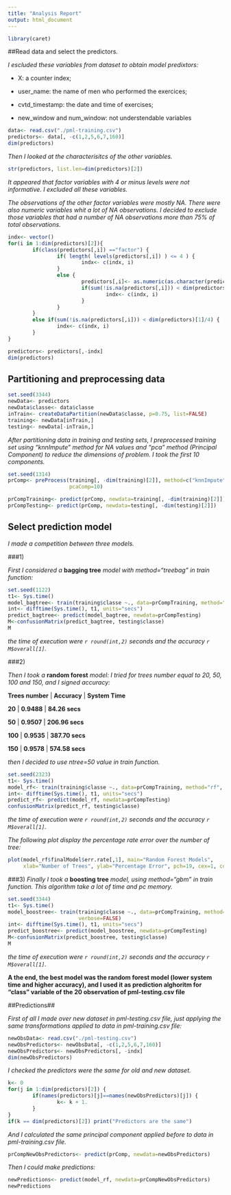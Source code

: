 ```yaml
---
title: "Analysis Report"
output: html_document
---
```



```r
library(caret)
```

##Read data and select the predictors.

*I escluded these variables from dataset to obtain model predixtors:*

- X: a counter index;

- user_name: the name of men who performed the exercices;

- cvtd_timestamp: the date and time of exercises;

- new_window and num_window: not understendable variables

```r
data<- read.csv("./pml-training.csv")
predictors<- data[, -c(1,2,5,6,7,160)]
dim(predictors)

```

*Then I looked at the characterisitcs of the other variables.*

```r
str(predictors, list.len=dim(predictors)[2])
```

*It appeared that factor variables with 4 or minus levels were not informative. I
 excluded all these variables.*

*The observations of the other factor variables were mostly NA. There were also
 numeric variables whit a lot of NA observations.*
*I decided to exclude those variables that had a number of NA observations more than
 75% of total observations.*

```r

indx<- vector()
for(i in 1:dim(predictors)[2]){
        if(class(predictors[,i]) =="factor") {
                if( length( levels(predictors[,i]) ) <= 4 ) {
                        indx<- c(indx, i)    
                }
                else {
                        predictors[,i]<- as.numeric(as.character(predictors[,i]))
                        if(sum(!is.na(predictors[,i])) < dim(predictors)[1]/4) {
                                indx<- c(indx, i)
                        }
                }
        }
        else if(sum(!is.na(predictors[,i])) < dim(predictors)[1]/4) {
                indx<- c(indx, i)
        }
}

predictors<- predictors[,-indx]
dim(predictors)

```

## Partitioning and preprocessing data

```r
set.seed(3344)
newData<- predictors
newData$classe<- data$classe
inTrain<- createDataPartition(newData$classe, p=0.75, list=FALSE)
training<- newData[inTrain,]
testing<- newData[-inTrain,]

```

*After partitioning data in training and testing sets, I preprocessed training set
using "knnImpute" method for NA values and "pca" method (Principal Component)
to reduce the dimensions of problem. I took the first 10 components.*

```r
set.seed(1314)
prComp<- preProcess(training[, -dim(training)[2]], method=c("knnImpute","pca"),
                    pcaComp=10)

prCompTraining<- predict(prComp, newdata=training[, -dim(training)[2]])
prCompTesting<- predict(prComp, newdata=testing[, -dim(testing)[2]])

```


## Select prediction model

*I made a competition between three models.*


###1)

*First I considered a* **bagging tree** *model with method="treebag" in train function:*

```r
set.seed(1122)
t1<- Sys.time()
model_bagtree<- train(training$classe ~., data=prCompTraining, method="treebag")
int<- difftime(Sys.time(), t1, units="secs")
predict_bagtree<- predict(model_bagtree, newdata=prCompTesting)
M<-confusionMatrix(predict_bagtree, testing$classe)
M

```

*the time of execution were `r round(int,2)` seconds and the accuracy `r M$overall[1]`.*


###2)

*Then I took a* **random forest** *model: I tried for trees number equal to 20, 50,
 100 and 150, and I signed accuracy:*
 
 
 **Trees number**     |  **Accuracy**       |   **System Time**
 
 **20**  | **0.9488** | **84.26 secs**
 
 **50**  | **0.9507** | **206.96 secs**
 
 **100**  | **0.9535** | **387.70 secs**
 
 **150**  | **0.9578** | **574.58 secs**
 
  
*then I decided to use ntree=50 value in train function.*

```r
set.seed(2323)
t1<- Sys.time()
model_rf<- train(training$classe ~., data=prCompTraining, method="rf", ntree=50)
int<- difftime(Sys.time(), t1, units="secs")
predict_rf<- predict(model_rf, newdata=prCompTesting)
confusionMatrix(predict_rf, testing$classe)

```

*the time of execution were `r round(int,2)` seconds and the accuracy `r M$overall[1]`.*


*The following plot display the percentage rate error over the number of tree:*

```r

plot(model_rf$finalModel$err.rate[,1], main="Random Forest Models",
     xlab="Number of Trees", ylab="Percentage Error", pch=19, cex=1, col="red")

```


###3)
*Finally I took a* **boosting tree** *model, using method="gbm" in train function.
 This algorithm take a lot of time and pc memory.*

```r
set.seed(3344)
t1<- Sys.time()
model_boostree<- train(training$classe ~., data=prCompTraining, method="gbm",
                       verbose=FALSE)
int<- difftime(Sys.time(), t1, units="secs")
predict_boostree<- predict(model_boostree, newdata=prCompTesting)
M<-confusionMatrix(predict_boostree, testing$classe)
M
```

*the time of execution were `r round(int,2)` seconds and the accuracy `r M$overall[1]`.*


**A the end, the best model was the random forest model (lower system time and higher accuracy), and I used it as prediction alghoritm for "class" variable of the 20
observation of pml-testing.csv file**


##Predictions##

*First of all I made over new dataset in pml-testing.csv file, just applying the same
transformations applied to data in pml-training.csv file:*

```r

newObsData<- read.csv("./pml-testing.csv")
newObsPredictors<- newObsData[, -c(1,2,5,6,7,160)]
newObsPredictors<- newObsPredictors[, -indx]
dim(newObsPredictors)
```

*I checked the predictors were the same for old and new dataset.*

```r

k<- 0
for(j in 1:dim(predictors)[2]) {
        if(names(predictors)[j]==names(newObsPredictors)[j]) {
                k<- k + 1.
        }
}
if(k == dim(predictors)[2]) print("Predictors are the same")
```

*And I calculated the same principal component applied before to data in pml-training.csv file.*

```r

prCompNewObsPredictors<- predict(prComp, newdata=newObsPredictors)
```

*Then I could make predictions:*

```r

newPredictions<- predict(model_rf, newdata=prCompNewObsPredictors)
newPredictions
```


